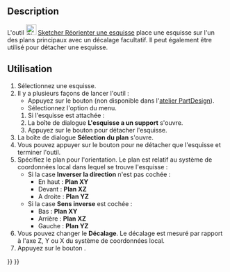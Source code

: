 <languages/>

{{Docnav/fr
|[[Sketcher_MapSketch/fr|Ancrer une esquisse]]
|[[Sketcher_ValidateSketch/fr|Valider une esquisse]]
|[[Sketcher_Workbench/fr|Atelier Sketcher]]
|IconL=Sketcher_MapSketch.svg‎
|IconR=Sketcher_ValidateSketch.svg
|IconC=Workbench_Sketcher.svg
}}

{{GuiCommand/fr
|Name=Sketcher ReorientSketch
|Name/fr=Sketcher Réorienter une esquisse
|MenuLocation=Esquisse → Réorienter une esquisse...
|Workbenches=[[Sketcher_Workbench/fr|Sketcher]], [[PartDesign_Workbench/fr|PartDesign]]
|SeeAlso=[[Sketcher_MapSketch/fr|Sketcher Ancrer une esquisse]], [[Sketcher_NewSketch/fr|Sketcher Créer une esquisse]]
}}

==Description==

L'outil [[Image:Sketcher_ReorientSketch.svg|24px]] [[Sketcher_ReorientSketch/fr|Sketcher Réorienter une esquisse]] place une esquisse sur l'un des plans principaux avec un décalage facultatif. Il peut également être utilisé pour détacher une esquisse.

<span id="Usage"></span>
==Utilisation==

# Sélectionnez une esquisse.
# Il y a plusieurs façons de lancer l'outil :
#* Appuyez sur le bouton {{Button|[[Image:Sketcher_ReorientSketch.svg|16px]] [[Sketcher_ReorientSketch/fr|Réorienter esquisse]]}} (non disponible dans l'[[PartDesign_Workbench|atelier PartDesign]]).
#* Sélectionnez l'option {{MenuCommand|Esquisse → [[Image:Sketcher_ReorientSketch.svg|16px]] Réorienter l'esquisse}} du menu.
## Si l'esquisse est attachée :
## La boîte de dialogue '''L'esquisse a un support''' s'ouvre.
## Appuyez sur le bouton {{Button|Oui}} pour détacher l'esquisse.
# La boîte de dialogue '''Sélection du plan''' s'ouvre.
# Vous pouvez appuyer sur le bouton {{Button|Annuler}} pour ne détacher que l'esquisse et terminer l'outil.
# Spécifiez le plan pour l'orientation. Le plan est relatif au système de coordonnées local dans lequel se trouve l'esquisse :
#* Si la case '''Inverser la direction''' n'est pas cochée :
#** En haut : '''Plan XY'''
#** Devant : '''Plan XZ'''
#** A droite : '''Plan YZ'''
#* Si la case '''Sens inverse''' est cochée :
#** Bas : '''Plan XY'''
#** Arrière : '''Plan XZ'''
#** Gauche : '''Plan YZ'''
# Vous pouvez changer le '''Décalage'''. Le décalage est mesuré par rapport à l'axe Z, Y ou X du système de coordonnées local.
# Appuyez sur le bouton {{Button|OK}}.


{{Docnav/fr
|[[Sketcher_MapSketch/fr|Ancrer une esquisse]]
|[[Sketcher_ValidateSketch/fr|Valider une esquisse]]
|[[Sketcher_Workbench/fr|Atelier Sketcher]]
|IconL=Sketcher_MapSketch.svg‎
|IconR=Sketcher_ValidateSketch.svg
|IconC=Workbench_Sketcher.svg
}}

{{Sketcher Tools navi{{#translation:}}}}
{{Userdocnavi{{#translation:}}}}